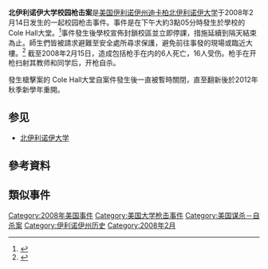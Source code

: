 {{noteTA
|T=zh-hans:北伊利诺伊大学校园枪击案; zh-hant:北伊利諾大學校園槍擊案;
|1=zh-hans:伊利诺伊大学; zh-hant:伊利諾大學;
}}
{{Infobox civilian attack
|title=北伊利諾伊大學校園槍擊案
|image=Entrance to Cole Hall, morning after the shootings.jpg
|caption=
|location= {{USA}}[[伊利诺伊州|伊利诺伊州]][[迪卡尔布_(伊利诺伊州)|迪卡柏]]
|target=[[北伊利诺伊大学|北伊利诺伊大学]]
|date=2008年2月14日星期四
|time=下午3:05
|timezone=[[北美中部时区|美國中部標準時間]]
|type=[[校園槍擊|校園槍擊]]
|fatalities=6（包含兇手）
|injuries=16
|perps = Steven Kazmierczak<ref>{{cite web |url=http://ap.google.com/article/ALeqM5i72zWlWRLvc1ejGI5WpefItEjKCAD8UQQGT81 |title=7 Dead in N. Illinois U. Hall Shooting |work=Associated Press |date=2008-02-15 |accessdate=2008-02-15 |deadurl=yes |archiveurl=https://web.archive.org/web/20080218165934/http://ap.google.com/article/ALeqM5i72zWlWRLvc1ejGI5WpefItEjKCAD8UQQGT81 |archivedate=2008-02-18 }}</ref><ref>{{cite web|url=http://www.transworldnews.com/NewsStory.aspx?id=36636&cat=14|title=Steve Kazmierczak證實為北伊大槍案兇手|work=Trans World News|date=2008-02-15|accessdate=2008-02-15|archive-url=https://web.archive.org/web/20080218162443/http://www.transworldnews.com/NewsStory.aspx?id=36636&cat=14|archive-date=2008-02-18|dead-url=yes}}</ref><ref name="CNN_0215">{{cite news|title=Source IDs alleged campus gunman who killed 6, himself|url=http://www.cnn.com/2008/US/02/15/university.shooting/index.html|publisher=[[CNN|CNN]]|date=2008-02-15|accessdate=2008-02-15|archive-date=2008-02-15|archive-url=https://web.archive.org/web/20080215152745/http://www.cnn.com/2008/US/02/15/university.shooting/index.html|dead-url=no}}</ref>
|weapons = [[霰彈槍|霰彈槍]]及2把[[手槍|手槍]]<ref name="ABC_0215">{{cite news|title=Gunman Planned Campus Shooting For At Least Six Days|url=http://www.abcnews.go.com/GMA/story?id=4293081&page=1|publisher=[[American_Broadcasting_Company|ABC]]|date=2008-02-15|accessdate=2008-02-15|archive-date=2008-02-18|archive-url=https://web.archive.org/web/20080218125217/http://www.abcnews.go.com/GMA/story?id=4293081&page=1|dead-url=no}}</ref>
}}

'''北伊利诺伊大学校园枪击案'''是[[美国|美国]][[伊利诺伊州|伊利诺伊州]][[迪卡尔布_(伊利诺伊州)|迪卡柏]][[北伊利诺伊大学|北伊利诺伊大学]]于2008年2月14日发生的一起校园枪击事件。事件是在下午大約3點05分時發生於學校的Cole Hall大堂。<ref name="Campus alert">{{cite web|title=校園警戒|url=http://www.niu.edu/alert/campus_alert.shtml|work=[[Northern_Illinois_University|Northern Illinois University]]|date=2008-02-14|accessdate=2008-02-14|deadurl=yes|archiveurl=https://web.archive.org/web/20080215235943/http://www.niu.edu/alert/campus_alert.shtml|archivedate=2008-02-15}}</ref>事件發生後學校宣佈封鎖校區並立即停課，措施延續到隔天結束為止。師生們皆被請求避難至安全處所尋求保護，避免前往事發的現場或臨近大樓。<ref>{{cite news |title=校園槍殺案，六人死亡 |url=http://www.citynews.ca/news/news_19625.aspx |publisher=[[CityNews|CityNews]] |date=2008-02-14 |accessdate=2008-02-14 |deadurl=yes |archiveurl=https://web.archive.org/web/20090112141547/http://www.citynews.ca/news/news_19625.aspx |archivedate=2009-01-12 }}</ref>
截至2008年2月15日，造成包括枪手在内的6人死亡，16人受伤。枪手在开枪扫射其教师和同学后，开枪自杀。

發生槍擊案的 Cole Hall大堂自案件發生後一直被暫時關閉，直至翻新後於2012年秋季新學年重開。

==参见==
* [[北伊利诺伊大学|北伊利诺伊大学]]

==參考資料==
<div class="references-small">
<references/>
</div>

== 類似事件 ==
{{著名槍擊案|nocat}}

{{DEFAULTSORT:Northern Illinois University北伊利諾伊大學校園槍擊案}}
[[Category:2008年美国事件|Category:2008年美国事件]]
[[Category:美国大学枪击事件|Category:美国大学枪击事件]]
[[Category:美国谋杀－自杀案|Category:美国谋杀－自杀案]]
[[Category:伊利诺伊州历史|Category:伊利诺伊州历史]]
[[Category:2008年2月|Category:2008年2月]]